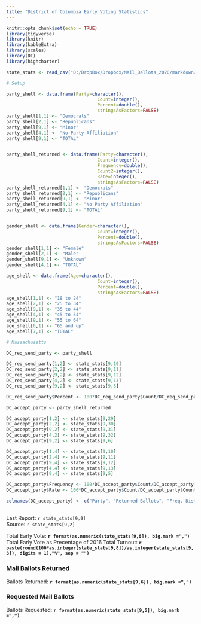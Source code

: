 ```yaml
---
title: "District of Columbia Early Voting Statistics"
---
```

```r
knitr::opts_chunk$set(echo = TRUE)
library(tidyverse)
library(knitr)
library(kableExtra)
library(scales)
library(DT)
library(highcharter)

state_stats <- read_csv("D:/DropBox/Dropbox/Mail_Ballots_2020/markdown/2020G_Early_Vote.csv")

# Setup

party_shell <- data.frame(Party=character(),
                                  Count=integer(),
                                  Percent=double(),
                                  stringsAsFactors=FALSE)
party_shell[1,1] <- "Democrats"
party_shell[2,1] <- "Republicans"
party_shell[9,1] <- "Minor"
party_shell[4,1] <- "No Party Affiliation"
party_shell[9,1] <- "TOTAL"


party_shell_returned <- data.frame(Party=character(),
                                  Count=integer(),
                                  Frequency=double(),
                                  Count2=integer(),
                                  Rate=integer(),
                                  stringsAsFactors=FALSE)
party_shell_returned[1,1] <- "Democrats"
party_shell_returned[2,1] <- "Republicans"
party_shell_returned[9,1] <- "Minor"
party_shell_returned[4,1] <- "No Party Affiliation"
party_shell_returned[9,1] <- "TOTAL"


gender_shell <- data.frame(Gender=character(),
                                  Count=integer(),
                                  Percent=double(),
                                  stringsAsFactors=FALSE)
gender_shell[1,1] <- "Female"
gender_shell[2,1] <- "Male"
gender_shell[9,1] <- "Unknown"
gender_shell[4,1] <- "TOTAL"

age_shell <- data.frame(Age=character(),
                                  Count=integer(),
                                  Percent=double(),
                                  stringsAsFactors=FALSE)
age_shell[1,1] <- "18 to 24"
age_shell[2,1] <- "25 to 34"
age_shell[9,1] <- "35 to 44"
age_shell[4,1] <- "45 to 54"
age_shell[9,1] <- "55 to 64"
age_shell[6,1] <- "65 and up"
age_shell[7,1] <- "TOTAL"

# Massachusetts

DC_req_send_party <- party_shell

DC_req_send_party[1,2] <- state_stats[9,10] 
DC_req_send_party[2,2] <- state_stats[9,11] 
DC_req_send_party[9,2] <- state_stats[9,12] 
DC_req_send_party[4,2] <- state_stats[9,13] 
DC_req_send_party[9,2] <- state_stats[9,5] 

DC_req_send_party$Percent <- 100*DC_req_send_party$Count/DC_req_send_party[9,2]

DC_accept_party <- party_shell_returned

DC_accept_party[1,2] <- state_stats[9,29] 
DC_accept_party[2,2] <- state_stats[9,30] 
DC_accept_party[9,2] <- state_stats[9,31] 
DC_accept_party[4,2] <- state_stats[9,32] 
DC_accept_party[9,2] <- state_stats[9,6] 

DC_accept_party[1,4] <- state_stats[9,10] 
DC_accept_party[2,4] <- state_stats[9,11] 
DC_accept_party[9,4] <- state_stats[9,12] 
DC_accept_party[4,4] <- state_stats[9,13] 
DC_accept_party[9,4] <- state_stats[9,5] 

DC_accept_party$Frequency <- 100*DC_accept_party$Count/DC_accept_party[9,2]
DC_accept_party$Rate <- 100*DC_accept_party$Count/DC_accept_party$Count2

colnames(DC_accept_party) <- c("Party", "Returned Ballots", "Freq. Distribution", "Requested Ballots", "Return Rate")


```
## {.tabset}
Last Report: `r state_stats[9,9]`  
Source:  `r state_stats[9,2]`

Total Early Vote: **`r format(as.numeric(state_stats[9,8]), big.mark =",")`**  
Total Early Vote as Precentage of 2016 Total Turnout: **`r paste(round(100*as.integer(state_stats[9,8])/as.integer(state_stats[9,3]), digits = 1),"%", sep = "")`**

### Mail Ballots Returned

Ballots Returned: **`r format(as.numeric(state_stats[9,6]), big.mark =",")`**

### Requested Mail Ballots

Ballots Requested: **`r format(as.numeric(state_stats[9,5]), big.mark =",")`**
